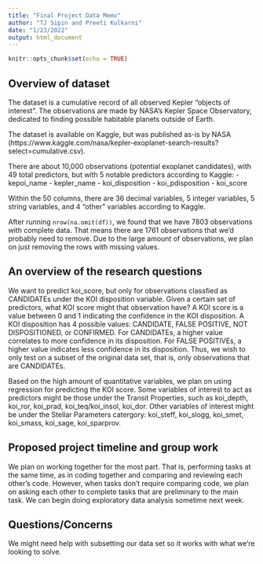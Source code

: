 ```yaml
---
title: "Final Project Data Memo"
author: "TJ Sipin and Preeti Kulkarni"
date: "1/23/2022"
output: html_document
---
```


```r
knitr::opts_chunk$set(echo = TRUE)
```

## Overview of dataset

The dataset is a cumulative record of all observed Kepler "objects of interest". The observations are made by NASA's Kepler Space Observatory, dedicated to finding possible habitable planets outside of Earth. 

The dataset is available on Kaggle, but was published as-is by NASA (https://www.kaggle.com/nasa/kepler-exoplanet-search-results?select=cumulative.csv).

There are about 10,000 observations (potential exoplanet candidates), with 49 total predictors, but with 5 notable predictors according to Kaggle:
- kepoi_name
- kepler_name
- koi_disposition
- koi_pdisposition
- koi_score

Within the 50 columns, there are 36 decimal variables, 5 integer variables, 5 string variables, and 4 "other" variables according to Kaggle.

After running `nrow(na.omit(df))`, we found that we have 7803 observations with complete data. That means there are 1761 observations that we'd probably need to remove. Due to the large amount of observations, we plan on just removing the rows with missing values.

## An overview of the research questions

We want to predict koi_score, but only for observations classfied as CANDIDATEs under the KOI disposition variable. Given a certain set of predictors, what KOI score might that observation have? A KOI score is a value between 0 and 1 indicating the confidence in the KOI disposition. A KOI disposition has 4 possible values: CANDIDATE, FALSE POSITIVE, NOT DISPOSITIONED, or CONFIRMED. For CANDIDATEs, a higher value correlates to more confidence in its disposition. For FALSE POSITIVEs, a higher value indicates less confidence in its disposition. Thus, we wish to only test on a subset of the original data set, that is, only observations that are CANDIDATEs.

Based on the high amount of quantitative variables, we plan on using regression for predicting the KOI score. Some variables of interest to act as predictors might be those under the Transit Properties, such as koi_depth, koi_ror, koi_prad, koi_teq/koi_insol, koi_dor. Other variables of interest might be under the Stellar Parameters catergory: koi_steff, koi_slogg, koi_smet, koi_smass, koi_sage, koi_sparprov.

## Proposed project timeline and group work

We plan on working together for the most part. That is, performing tasks at the same time, as in coding together and comparing and reviewing each other's code. However, when tasks don't require comparing code, we plan on asking each other to complete tasks that are preliminary to the main task. We can begin doing exploratory data analysis sometime next week.

## Questions/Concerns

We might need help with subsetting our data set so it works with what we're looking to solve. 